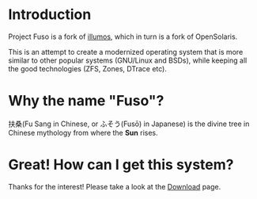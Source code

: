 # Introduction

Project Fuso is a fork of [illumos](https://illumos.org/), which in turn is a fork of OpenSolaris.

This is an attempt to create a modernized operating system that is more similar to other popular systems (GNU/Linux and BSDs), while keeping all the good technologies (ZFS, Zones, DTrace etc).

# Why the name "Fuso"?

扶桑(Fu Sang in Chinese, or ふそう(Fusō) in Japanese) is the divine tree in Chinese mythology from where the **Sun** rises.

# Great! How can I get this system?

Thanks for the interest! Please take a look at the [Download](/download) page.